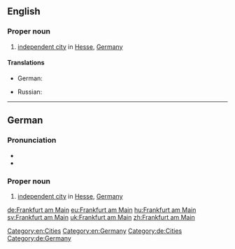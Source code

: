 ==English==
{{wikipedia}}

===Proper noun===
{{en-proper noun|head={{l|en|Frankfurt}} am {{l|en|Main}}}}

# [[independent city]] in [[Hesse]], [[Germany]]

====Translations====
{{trans-top|a city in Germany}}
* German: {{t+|de|Frankfurt am Main|n}}
{{trans-mid}}
* Russian: {{t-|ru|Франкфурт-на-Майне|m|tr=Fránkfurt-na-Májne|sc=Cyrl}}
{{trans-bottom}}

[[Category:en:Cities]]
[[Category:en:Germany]]

----

==German==
{{wikipedia|lang=de}}

===Pronunciation===
* {{audio|De-Frankfurt am Main-pronunciation.ogg|Audio}}
* {{audio|De-Frankfurt am Main.ogg|Audio}}

===Proper noun===
{{de-proper noun|head={{l|de|Frankfurt}} {{l|de|am}} {{l|de|Main}}|g=n}}

# [[independent city]] in [[Hesse]], [[Germany]]

[[Category:de:Cities]]
[[Category:de:Germany]]

[[de:Frankfurt am Main]]
[[eu:Frankfurt am Main]]
[[hu:Frankfurt am Main]]
[[sv:Frankfurt am Main]]
[[uk:Frankfurt am Main]]
[[zh:Frankfurt am Main]]